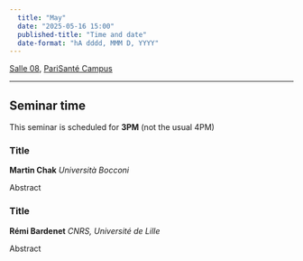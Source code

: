 ```yaml
---
  title: "May"
  date: "2025-05-16 15:00"
  published-title: "Time and date"
  date-format: "hA dddd, MMM D, YYYY"
---
```


[Salle 08](../../psc_rooms.qmd), [PariSanté Campus](https://maps.app.goo.gl/cpFoxoZgbT6HCV6x9)

------------------------------------------------------------------------

::: callout-tip
## Seminar time

This seminar is scheduled for **3PM** (not the usual 4PM)
:::

### Title

**Martin Chak** *Università Bocconi*

Abstract

### Title

**Rémi Bardenet** *CNRS, Université de Lille*

Abstract

